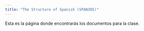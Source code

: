```yaml
---
title: "The Structure of Spanish (SPAN305)"
---
```


Esta es la página donde encontrarás los documentos para la clase. 
